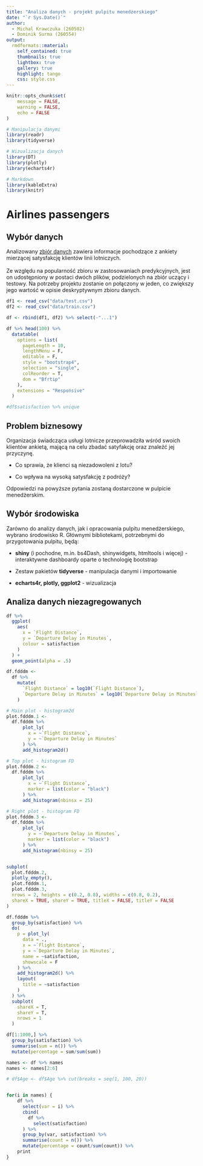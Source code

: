 ```yaml
---
title: "Analiza danych - projekt pulpitu menedżerskiego"
date: "`r Sys.Date()`"
author: 
  - Michal Krawczuka (260502)
  - Dominik Surma (260554)
output:
  rmdformats::material:
    self_contained: true
    thumbnails: true
    lightbox: true
    gallery: true
    highlight: tango
    css: style.css
---
```


```r
knitr::opts_chunk$set(
	message = FALSE,
	warning = FALSE,
	echo = FALSE
)
```

```r
# Manipulacja danymi
library(readr)
library(tidyverse)

# Wizualizacja danych
library(DT)
library(plotly)
library(echarts4r)

# Markdown
library(kableExtra)
library(knitr)
```

# Airlines passengers

## Wybór danych

Analizowany [zbiór danych](https://www.kaggle.com/datasets/teejmahal20/airline-passenger-satisfaction) zawiera informacje pochodzące z ankiety mierzącej satysfakcję klientów linii lotniczych. </br></br> Ze względu na popularność zbioru w zastosowaniach predykcyjnych, jest on udostępniony w postaci dwóch plików, podzielonych na zbiór uczący i testowy. Na potrzeby projektu zostanie on połączony w jeden, co zwiększy jego wartość w opisie deskryptywnym zbioru danych.

<!--# Złączenie dwóch zbiorów danych w celu zwiększenia wartości deskryptywnej zbioru -->

```r
df1 <- read_csv("data/test.csv")
df2 <- read_csv("data/train.csv")

df <- rbind(df1, df2) %>% select(-"...1")

df %>% head(100) %>%
  datatable(
    options = list(
      pageLength = 10,
      lengthMenu = F,
      editable = F,
      style = "bootstrap4",
      selection = "single",
      colReorder = T,
      dom = "Bfrtip"
    ),
    extensions = "Responsive"
  )

#df$satisfaction %>% unique
```

## Problem biznesowy

Organizacja świadcząca usługi lotnicze przeprowadziła wśród swoich klientów ankietą, mającą na celu zbadać satyfakcję oraz znaleźć jej przyczynę.

-   Co sprawia, że klienci są niezadowoleni z lotu?

-   Co wpływa na wysoką satysfakcję z podróży?

Odpowiedzi na powyższe pytania zostaną dostarczone w pulpicie menedżerskim.

## Wybór środowiska

Zarówno do analizy danych, jak i opracowania pulpitu menedżerskiego, wybrano środowisko R. Głównymi bibliotekami, potrzebnymi do przygotowania pulpitu, będą:

-   **shiny** (i pochodne, m.in. bs4Dash, shinywidgets, htmltools i więcej) - interaktywne dashboardy oparte o technologię bootstrap

-   Zestaw pakietów **tidyverse** - manipulacja danymi i importowanie

-   **echarts4r, plotly, ggplot2** - wizualizacja

## Analiza danych niezagregowanych

```r
df %>%
  ggplot(
    aes(
      x = `Flight Distance`,
      y = `Departure Delay in Minutes`,
      colour = satisfaction
    )
  ) +
  geom_point(alpha = .5)

df.fdddm <- 
  df %>%
    mutate(
      `Flight Distance` = log10(`Flight Distance`),
      `Departure Delay in Minutes` = log10(`Departure Delay in Minutes`)
    )

# Main plot - histogram2d
plot.fdddm.1 <- 
  df.fdddm %>%
      plot_ly(
        x = ~`Flight Distance`,
        y = ~`Departure Delay in Minutes`
      ) %>%
      add_histogram2d()

# Top plot - histogram FD
plot.fdddm.2 <- 
  df.fdddm %>%
      plot_ly(
        x = ~`Flight Distance`,
        marker = list(color = "black")
      ) %>%
      add_histogram(nbinsx = 25)

# Right plot - histogram FD
plot.fdddm.3 <- 
  df.fdddm %>%
      plot_ly(
        y = ~`Departure Delay in Minutes`,
        marker = list(color = "black")
      ) %>%
      add_histogram(nbinsy = 25)


subplot(
  plot.fdddm.2, 
  plotly_empty(), 
  plot.fdddm.1,
  plot.fdddm.3,
  nrows = 2, heights = c(0.2, 0.8), widths = c(0.8, 0.2), 
  shareX = TRUE, shareY = TRUE, titleX = FALSE, titleY = FALSE
)

df.fdddm %>% 
  group_by(satisfaction) %>%
  do(
    p = plot_ly(
      data = .,
      x = ~`Flight Distance`,
      y = ~`Departure Delay in Minutes`,
      name = ~satisfaction,
      showscale = F
    ) %>%
    add_histogram2d() %>%
    layout(
      title = ~satisfaction
    )
  ) %>% 
  subplot(
    shareX = T,
    shareY = T,
    nrows = 1
  )

```

```r

df[1:1000,] %>% 
  group_by(satisfaction) %>%
  summarise(sum = n()) %>%
  mutate(percentage = sum/sum(sum)) 

names <- df %>% names
names <- names[2:6]

# df$Age <- df$Age %>% cut(breaks = seq(1, 100, 20))


for(i in names) {
    df %>%
      select(var = i) %>%
      cbind(
        df %>%
          select(satisfaction)
      ) %>%
      group_by(var, satisfaction) %>%
      summarise(count = n()) %>%
      mutate(percentage = count/sum(count)) %>%
    print
}

```
